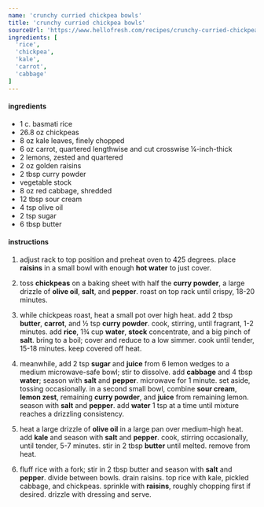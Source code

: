 ```yaml
---
name: 'crunchy curried chickpea bowls'
title: 'crunchy curried chickpea bowls'
sourceUrl: 'https://www.hellofresh.com/recipes/crunchy-curried-chickpea-bowls-5f73595f24479448216e6df9'
ingredients: [
  'rice',
  'chickpea',
  'kale',
  'carrot',
  'cabbage'
]
---
```


#### ingredients

- 1 c. basmati rice
- 26.8 oz chickpeas
- 8 oz kale leaves, finely chopped
- 6 oz carrot, quartered lengthwise and cut crosswise ¼-inch-thick
- 2 lemons, zested and quartered
- 2 oz golden raisins
- 2 tbsp curry powder
- vegetable stock
- 8 oz red cabbage, shredded
- 12 tbsp sour cream
- 4 tsp olive oil
- 2 tsp sugar
- 6 tbsp butter

#### instructions

1. adjust rack to top position and preheat oven to 425 degrees. place **raisins** in a small bowl with enough **hot water** to just cover.

2. toss **chickpeas** on a baking sheet with half the **curry powder**, a large drizzle of **olive oil**, **salt**, and **pepper**. roast on top rack until crispy, 18-20 minutes.

3. while chickpeas roast, heat a small pot over high heat. add 2 tbsp **butter**, **carrot**, and ½ tsp **curry powder**. cook, stirring, until fragrant, 1-2 minutes. add **rice**, 1¾ cup **water**, **stock** concentrate, and a big pinch of **salt**. bring to a boil; cover and reduce to a low simmer. cook until tender, 15-18 minutes. keep covered off heat.

4. meanwhile, add 2 tsp **sugar** and **juice** from 6 lemon wedges to a medium microwave-safe bowl; stir to dissolve. add **cabbage** and 4 tbsp **water**; season with **salt** and **pepper**. microwave for 1 minute. set aside, tossing occasionally. in a second small bowl, combine **sour cream**, **lemon zest**, remaining **curry powder**, and **juice** from remaining lemon. season with **salt** and **pepper**. add **water** 1 tsp at a time until mixture reaches a drizzling consistency.

5. heat a large drizzle of **olive oil** in a large pan over medium-high heat. add **kale** and season with **salt** and **pepper**. cook, stirring occasionally, until tender, 5-7 minutes. stir in 2 tbsp **butter** until melted. remove from heat.

6. fluff rice with a fork; stir in 2 tbsp butter and season with **salt** and **pepper**. divide between bowls. drain raisins. top rice with kale, pickled cabbage, and chickpeas. sprinkle with **raisins**, roughly chopping first if desired. drizzle with dressing and serve.
